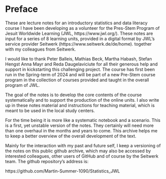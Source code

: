 # Preface {.unnumbered}

These are lecture notes for an introductory statistics and data literacy 
course I have been developing as a volunteer for the Pres-Stem Program of
Jesuit Worldwide Learning (JWL, https://www.jwl.org/). These notes are input 
for a series of 8 learning units, provided in a digital format 
by JWL's service provider Seitwerk (https://www.seitwerk.de/de/home). 
together with my colleagues from Seitwerk. 

I would like to thank
Peter Balleis, Mathias Beck, Martha Habash, Stefan Hengst Anna Mayr and
Reda Daugelaviciute for all their generous help and support
in kickstarting this challenging project. The course has first been
run in the Spring-term of 2024 and will be part of a new Pre-Stem course
program in the collection of courses provided and taught in the overall
program of JWL.

The goal of the notes is to develop the core contents of 
the course systematically and to support
the production of the online units. I also write up in 
these notes material and instructions for
teaching material, which is meant to be used in the local study centers. 


For the time being it is more like a systematic notebook and a scenario. 
This is a first, yet unstable version of the notes. They certainly will
need more than one overhaul in the months and years to come.
This archive helps me to keep a better overview of the overall 
development of the text.

Mainly for the interaction with
my past and future self, I keep a versioning of the notes on this 
public github archive, which may
also be accessed by interested colleagues, other users of GitHub
and of course by the Seitwerk team. 
The github repository's address is:

https://github.com/Martin-Summer-1090/Statistics_JWL


